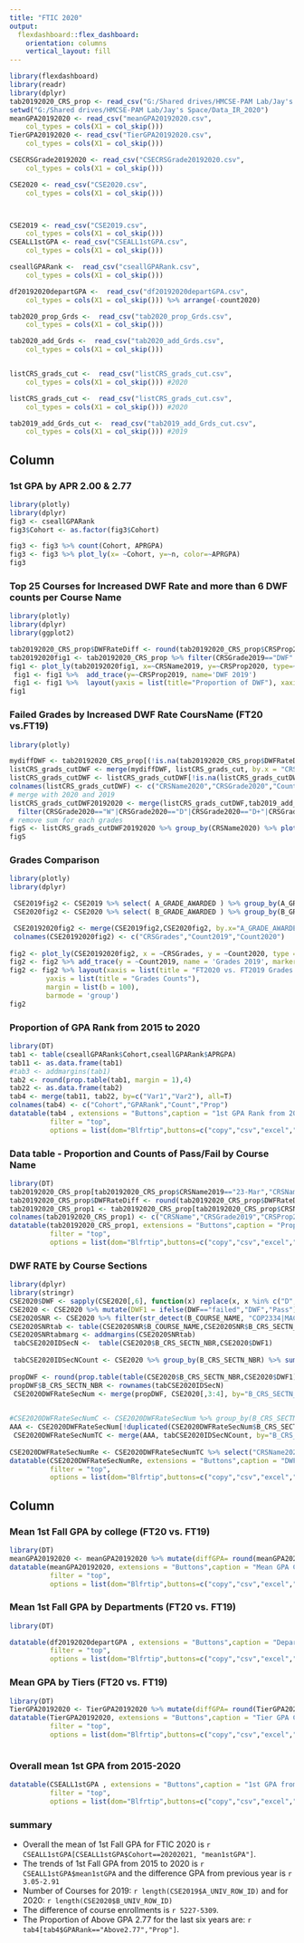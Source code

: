 ---
title: "FTIC 2020"
output: 
  flexdashboard::flex_dashboard:
    orientation: columns
    vertical_layout: fill
---

```{r setup, include=FALSE}
library(flexdashboard)
library(readr)
library(dplyr)
tab20192020_CRS_prop <- read_csv("G:/Shared drives/HMCSE-PAM Lab/Jay's Space/FT2020_comparison/tab20192020_CRS_prop.csv")
setwd("G:/Shared drives/HMCSE-PAM Lab/Jay's Space/Data_IR_2020")
meanGPA20192020 <- read_csv("meanGPA20192020.csv", 
    col_types = cols(X1 = col_skip()))
TierGPA20192020 <- read_csv("TierGPA20192020.csv", 
    col_types = cols(X1 = col_skip()))

CSECRSGrade20192020 <- read_csv("CSECRSGrade20192020.csv", 
    col_types = cols(X1 = col_skip()))

CSE2020 <- read_csv("CSE2020.csv", 
    col_types = cols(X1 = col_skip()))



CSE2019 <- read_csv("CSE2019.csv", 
    col_types = cols(X1 = col_skip()))
CSEALL1stGPA <- read_csv("CSEALL1stGPA.csv", 
    col_types = cols(X1 = col_skip()))

cseallGPARank <-  read_csv("cseallGPARank.csv", 
    col_types = cols(X1 = col_skip()))

df20192020departGPA <-  read_csv("df20192020departGPA.csv", 
    col_types = cols(X1 = col_skip())) %>% arrange(-count2020)

tab2020_prop_Grds <-  read_csv("tab2020_prop_Grds.csv", 
    col_types = cols(X1 = col_skip())) 

tab2020_add_Grds <-  read_csv("tab2020_add_Grds.csv", 
    col_types = cols(X1 = col_skip())) 


listCRS_grads_cut <-  read_csv("listCRS_grads_cut.csv", 
    col_types = cols(X1 = col_skip())) #2020

listCRS_grads_cut <-  read_csv("listCRS_grads_cut.csv", 
    col_types = cols(X1 = col_skip())) #2020

tab2019_add_Grds_cut <-  read_csv("tab2019_add_Grds_cut.csv", 
    col_types = cols(X1 = col_skip())) #2019

```


Column {.tabset .tabset-fade data-width=650}
-----------------------------------------------------------------------


### 1st GPA by APR 2.00 & 2.77

```{r}
library(plotly)
library(dplyr)
fig3 <- cseallGPARank
fig3$Cohort <- as.factor(fig3$Cohort)

fig3 <- fig3 %>% count(Cohort, APRGPA)
fig3 <- fig3 %>% plot_ly(x= ~Cohort, y=~n, color=~APRGPA)
fig3
```


### Top 25 Courses for Increased DWF Rate and more than 6 DWF counts per Course Name

```{r}
library(plotly)
library(dplyr)
library(ggplot2)

tab20192020_CRS_prop$DWFRateDiff <- round(tab20192020_CRS_prop$CRSProp2020-tab20192020_CRS_prop$CRSProp2019, 2)
tab20192020fig1 <- tab20192020_CRS_prop %>% filter(CRSGrade2019=="DWF" & DWFRateDiff>0 & Count2020>=6) %>% na.omit()
fig1 <- plot_ly(tab20192020fig1, x=~CRSName2019, y=~CRSProp2020, type=~'bar',name='DWF 2020')
 fig1 <- fig1 %>%  add_trace(y=~CRSProp2019, name='DWF 2019') 
 fig1 <- fig1 %>%  layout(yaxis = list(title="Proportion of DWF"), xaxis=list(title="Course Name 2020"),barmode='group')
fig1
```

### Failed Grades by Increased DWF Rate CoursName (FT20 vs.FT19)

```{r}
library(plotly)

mydiffDWF <- tab20192020_CRS_prop[(!is.na(tab20192020_CRS_prop$DWFRateDiff>0)& tab20192020_CRS_prop$CRSGrade2019=="DWF"),"CRSName2019"] #172crs
listCRS_grads_cutDWF <- merge(mydiffDWF, listCRS_grads_cut, by.x = "CRSName2019", by.y="CRSName2020", all.x = T)
listCRS_grads_cutDWF <- listCRS_grads_cutDWF[!is.na(listCRS_grads_cutDWF$CRSGrade2020),]
colnames(listCRS_grads_cutDWF) <- c("CRSName2020","CRSGrade2020","Count2020")
# merge with 2020 and 2019
listCRS_grads_cutDWF20192020 <- merge(listCRS_grads_cutDWF,tab2019_add_Grds_cut, by.x = c("CRSName2020","CRSGrade2020"), by.y=c("CRSName2019","CRSGrade2019"), all.x = T) %>% na.omit() %>%  mutate(Diffcount=Count2020-Count2019) %>% 
  filter(CRSGrade2020=="W"|CRSGrade2020=="D"|CRSGrade2020=="D+"|CRSGrade2020=="F"|CRSGrade2020=="I"|CRSGrade2020=="NF") %>% filter(Diffcount>0)
# remove sum for each grades
figS <- listCRS_grads_cutDWF20192020 %>% group_by(CRSName2020) %>% plot_ly( x= ~CRSName2020, y= ~Diffcount, color= ~CRSGrade2020, type= "bar") %>% layout(yaxis=list("Counts"), barmode="stack") #56 crs name
figS
```


### Grades Comparison
```{r}
library(plotly)
library(dplyr)

 CSE2019fig2 <- CSE2019 %>% select( A_GRADE_AWARDED ) %>% group_by(A_GRADE_AWARDED) %>% summarise(GradeCount=n()) %>% as.data.frame()
 CSE2020fig2 <- CSE2020 %>% select( B_GRADE_AWARDED ) %>% group_by(B_GRADE_AWARDED) %>% summarise(GradeCount=n()) %>% as.data.frame()

 CSE20192020fig2 <- merge(CSE2019fig2,CSE2020fig2, by.x="A_GRADE_AWARDED", by.y="B_GRADE_AWARDED", all = T)
 colnames(CSE20192020fig2) <- c("CRSGrades","Count2019","Count2020")
 
fig2 <- plot_ly(CSE20192020fig2, x = ~CRSGrades, y = ~Count2020, type = 'bar', name = 'Grades 2020', marker = list(color = 'rgb(49,130,189)'))
fig2 <- fig2 %>% add_trace(y = ~Count2019, name = 'Grades 2019', marker = list(color = 'rgb(204,204,204)'))
fig2 <- fig2 %>% layout(xaxis = list(title = "FT2020 vs. FT2019 Grades Counts", tickangle = -45),
         yaxis = list(title = "Grades Counts"),
         margin = list(b = 100),
         barmode = 'group')
fig2

```



### Proportion of GPA Rank from 2015 to 2020

```{r}
library(DT)
tab1 <- table(cseallGPARank$Cohort,cseallGPARank$APRGPA) 
tab11 <- as.data.frame(tab1)
#tab3 <- addmargins(tab1)
tab2 <- round(prop.table(tab1, margin = 1),4) 
tab22 <- as.data.frame(tab2)
tab4 <- merge(tab11, tab22, by=c("Var1","Var2"), all=T)
colnames(tab4) <- c("Cohort","GPARank","Count","Prop")
datatable(tab4 , extensions = "Buttons",caption = "1st GPA Rank from 2015-2020",
          filter = "top",
          options = list(dom="Blfrtip",buttons=c("copy","csv","excel","pdf","print"), lengthMenu=list(c(10,25,50,-1), c(10,25,50,"All")),pageLength=25))
```

### Data table - Proportion and Counts of Pass/Fail by Course Name

```{r}
library(DT)
tab20192020_CRS_prop[tab20192020_CRS_prop$CRSName2019=="23-Mar","CRSName2019"] <- "MAR3023"
tab20192020_CRS_prop$DWFRateDiff <- round(tab20192020_CRS_prop$DWFRateDiff, 2)
tab20192020_CRS_prop1 <- tab20192020_CRS_prop[tab20192020_CRS_prop$CRSName2019 != 410228,] %>%group_by(CRSName2019)  %>% select(-1)
colnames(tab20192020_CRS_prop1) <- c("CRSName","CRSGrade2019","CRSProp2019","Count2019","CRSProp2020","Count2020","DiffProp")
datatable(tab20192020_CRS_prop1, extensions = "Buttons",caption = "Proportion of Pass/Fail Data Table",
          filter = "top",
          options = list(dom="Blfrtip",buttons=c("copy","csv","excel","pdf","print"), lengthMenu=list(c(10,25,50,-1), c(10,25,50,"All")),pageLength=25))
```

### DWF RATE by Course Sections

```{r}
library(dplyr)
library(stringr)
CSE2020$DWF <- sapply(CSE2020[,6], function(x) replace(x, x %in% c("D","D+","W","F","NF","I","I*"), "failed"))
CSE2020 <- CSE2020 %>% mutate(DWF1 = ifelse(DWF=="failed","DWF","Pass"))
CSE2020SNR <- CSE2020 %>% filter(str_detect(B_COURSE_NAME, "COP2334|MAC1147|MAC2311"))#|MAC1147|MAC2311
CSE2020SNRtab <- table(CSE2020SNR$B_COURSE_NAME,CSE2020SNR$B_CRS_SECTN_NBR)
CSE2020SNRtabmarg <- addmargins(CSE2020SNRtab)
 tabCSE2020IDSecN <-  table(CSE2020$B_CRS_SECTN_NBR,CSE2020$DWF1) 
 
 tabCSE2020IDSecNCount <- CSE2020 %>% group_by(B_CRS_SECTN_NBR) %>% summarise(CountSection2020=n())
 
propDWF <- round(prop.table(table(CSE2020$B_CRS_SECTN_NBR,CSE2020$DWF1),1),2) %>% as.data.frame.matrix()
propDWF$B_CRS_SECTN_NBR <- rownames(tabCSE2020IDSecN)
 CSE2020DWFRateSecNum <- merge(propDWF, CSE2020[,3:4], by="B_CRS_SECTN_NBR",all=T)

 
#CSE2020DWFRateSecNumC <- CSE2020DWFRateSecNum %>% group_by(B_CRS_SECTN_NBR) %>% summarise(Count2020=n())
AAA <- CSE2020DWFRateSecNum[!duplicated(CSE2020DWFRateSecNum$B_CRS_SECTN_NBR),]
 CSE2020DWFRateSecNumTC <- merge(AAA, tabCSE2020IDSecNCount, by="B_CRS_SECTN_NBR",all=T)
 
CSE2020DWFRateSecNumRe <- CSE2020DWFRateSecNumTC %>% select("CRSName2020"=B_COURSE_NAME,"SECTN_NBR"=B_CRS_SECTN_NBR,"DWF_Rate"=DWF,"PASS_Rate"=Pass, "TotalCount2020"=CountSection2020)
datatable(CSE2020DWFRateSecNumRe, extensions = "Buttons",caption = "DWF RATE by Sections",
          filter = "top",
          options = list(dom="Blfrtip",buttons=c("copy","csv","excel","pdf","print"), lengthMenu=list(c(10,25,50,-1), c(10,25,50,"All")),pageLength=25))

```




Column {.tabset .tabset-fade }
-----------------------------------------------------------------------

### Mean 1st Fall GPA by college (FT20 vs. FT19)

```{r}
library(DT)
meanGPA20192020 <- meanGPA20192020 %>% mutate(diffGPA= round(meanGPA2020-meanGPA2019,2), diffcount=count2020-count2019)
datatable(meanGPA20192020, extensions = "Buttons",caption = "Mean GPA Comparison",
          filter = "top",
          options = list(dom="Blfrtip",buttons=c("copy","csv","excel","pdf","print"), lengthMenu=list(c(10,25,50,-1), c(10,25,50,"All")),pageLength=25))

```

### Mean 1st Fall GPA by Departments (FT20 vs. FT19)

```{r}
library(DT)

datatable(df20192020departGPA , extensions = "Buttons",caption = "Departments GPA Comparison",
          filter = "top",
          options = list(dom="Blfrtip",buttons=c("copy","csv","excel","pdf","print"), lengthMenu=list(c(10,25,50,-1), c(10,25,50,"All")),pageLength=25))

```


### Mean GPA by Tiers (FT20 vs. FT19)

```{r}

library(DT)
TierGPA20192020 <- TierGPA20192020 %>% mutate(diffGPA= round(TierGPA2020-TierGPA2019,2), diffcount=count2020-count2019)
datatable(TierGPA20192020, extensions = "Buttons",caption = "Tier GPA Comparison",
          filter = "top",
          options = list(dom="Blfrtip",buttons=c("copy","csv","excel","pdf","print"), lengthMenu=list(c(10,25,50,-1), c(10,25,50,"All")),pageLength=25))



```

### Overall mean 1st GPA from 2015-2020

```{r}
datatable(CSEALL1stGPA , extensions = "Buttons",caption = "1st GPA from 2015-2020",
          filter = "top",
          options = list(dom="Blfrtip",buttons=c("copy","csv","excel","pdf","print"), lengthMenu=list(c(10,25,50,-1), c(10,25,50,"All")),pageLength=25))
```


### summary

* Overall the mean of 1st Fall GPA for FTIC 2020 is `r CSEALL1stGPA[CSEALL1stGPA$Cohort==20202021, "mean1stGPA"]`.
* The trends of 1st Fall GPA from 2015 to 2020 is `r CSEALL1stGPA$mean1stGPA` and the difference GPA from previous year is `r 3.05-2.91 `
* Number of Courses for 2019: `r length(CSE2019$A_UNIV_ROW_ID)` and for 2020: `r length(CSE2020$B_UNIV_ROW_ID)`
* The difference of course enrollments is `r 5227-5309`.
* The Proportion of Above GPA 2.77 for the last six years are: `r tab4[tab4$GPARank=="Above2.77","Prop"]`.

